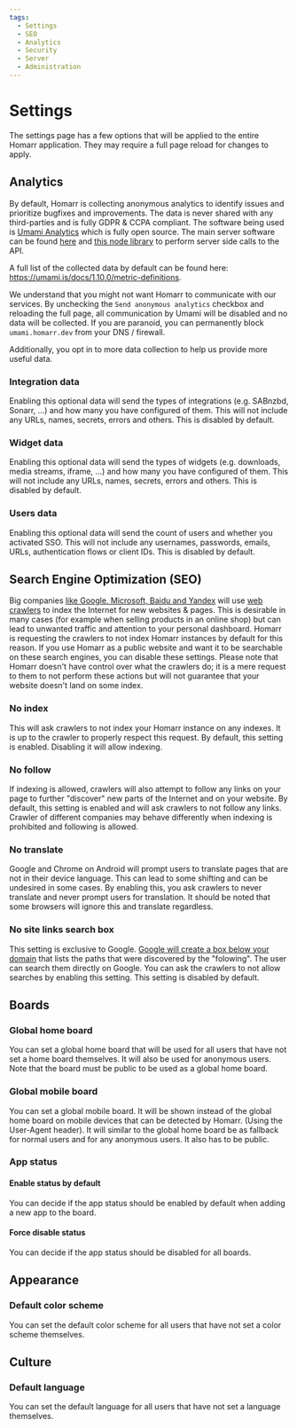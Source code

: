```yaml
---
tags:
  - Settings
  - SEO
  - Analytics
  - Security
  - Server
  - Administration
---
```


# Settings
The settings page has a few options that will be applied to the entire Homarr application.
They may require a full page reload for changes to apply.

## Analytics
By default, Homarr is collecting anonymous analytics to identify issues and prioritize bugfixes and improvements.
The data is never shared with any third-parties and is fully GDPR & CCPA compliant.
The software being used is [Umami Analytics](https://umami.is/) which is fully open source.
The main server software can be found [here](https://github.com/umami-software/umami) and [this node library](https://github.com/umami-software/node) to perform server side calls to the API.

A full list of the collected data by default can be found here: https://umami.is/docs/1.10.0/metric-definitions.

We understand that you might not want Homarr to communicate with our services.
By unchecking the ``Send anonymous analytics`` checkbox and reloading the full page, all communication by Umami will be disabled and no data will be collected.
If you are paranoid, you can permanently block ``umami.homarr.dev`` from your DNS / firewall.

Additionally, you opt in to more data collection to help us provide more useful data.

### Integration data
Enabling this optional data will send the types of integrations (e.g. SABnzbd, Sonarr, ...) and how many you have configured of them.
This will not include any URLs, names, secrets, errors and others. This is disabled by default.

### Widget data
Enabling this optional data will send the types of widgets (e.g. downloads, media streams, iframe, ...) and how many you have configured of them.
This will not include any URLs, names, secrets, errors and others. This is disabled by default.

### Users data
Enabling this optional data will send the count of users and whether you activated SSO.
This will not include any usernames, passwords, emails, URLs, authentication flows or client IDs.
This is disabled by default.

## Search Engine Optimization (SEO)
Big companies [like Google, Microsoft, Baidu and Yandex](https://de.wikipedia.org/wiki/Web-Index) will use [web crawlers](https://de.wikipedia.org/wiki/Webcrawler) to index the Internet for new websites & pages.
This is desirable in many cases (for example when selling products in an online shop) but can lead to unwanted traffic and attention to your personal dashboard.
Homarr is requesting the crawlers to not index Homarr instances by default for this reason.
If you use Homarr as a public website and want it to be searchable on these search engines, you can disable these settings.
Please note that Homarr doesn't have control over what the crawlers do; it is a mere request to them to not perform these actions but will not guarantee that your website doesn't land on some index.

### No index
This will ask crawlers to not index your Homarr instance on any indexes.
It is up to the crawler to properly respect this request.
By default, this setting is enabled. Disabling it will allow indexing.

### No follow
If indexing is allowed, crawlers will also attempt to follow any links on your page to further "discover" new parts of the Internet and on your website.
By default, this setting is enabled and will ask crawlers to not follow any links.
Crawler of different companies may behave differently when indexing is prohibited and following is allowed.

### No translate
Google and Chrome on Android will prompt users to translate pages that are not in their device language.
This can lead to some shifting and can be undesired in some cases. By enabling this,
you ask crawlers to never translate and never prompt users for translation.
It should be noted that some browsers will ignore this and translate regardless.

### No site links search box
This setting is exclusive to Google.
[Google will create a box below your domain](https://developers.google.com/search/docs/appearance/structured-data/sitelinks-searchbox) that lists the paths that were discovered by the "folowing".
The user can search them directly on Google.
You can ask the crawlers to not allow searches by enabling this setting.
This setting is disabled by default.

## Boards

### Global home board
You can set a global home board that will be used for all users that have not set a home board themselves. 
It will also be used for anonymous users.
Note that the board must be public to be used as a global home board.

### Global mobile board

You can set a global mobile board. It will be shown instead of the global home board on mobile devices that can be detected by Homarr. (Using the User-Agent header).
It will similar to the global home board be as fallback for normal users and for any anonymous users.
It also has to be public.

### App status

#### Enable status by default

You can decide if the app status should be enabled by default when adding a new app to the board.

#### Force disable status

You can decide if the app status should be disabled for all boards.

###

## Appearance

### Default color scheme
You can set the default color scheme for all users that have not set a color scheme themselves.

## Culture

### Default language
You can set the default language for all users that have not set a language themselves.